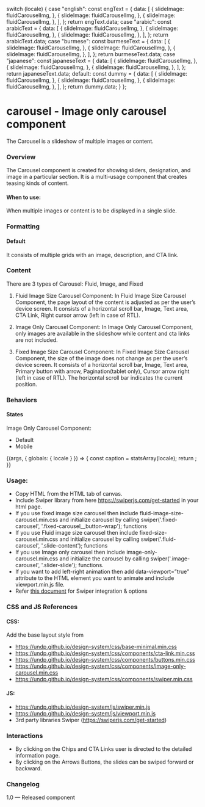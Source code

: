
  switch (locale) {
    case "english":
      const engText = {
        data: [
          {
            slideImage: fluidCarouselImg,
          },
          {
            slideImage: fluidCarouselImg,
          },
          {
            slideImage: fluidCarouselImg,
          },
        ],
      };
      return engText.data;
    case "arabic":
      const arabicText = {
        data: [
          {
            slideImage: fluidCarouselImg,
          },
          {
            slideImage: fluidCarouselImg,
          },
          {
            slideImage: fluidCarouselImg,
          },
        ],
      };
      return arabicText.data;
    case "burmese":
      const burmeseText = {
        data: [
          {
            slideImage: fluidCarouselImg,
          },
          {
            slideImage: fluidCarouselImg,
          },
          {
            slideImage: fluidCarouselImg,
          },
        ],
      };
      return burmeseText.data;
    case "japanese":
      const japaneseText = {
        data: [
          {
            slideImage: fluidCarouselImg,
          },
          {
            slideImage: fluidCarouselImg,
          },
          {
            slideImage: fluidCarouselImg,
          },
        ],
      };
      return japaneseText.data;
    default:
      const dummy = {
        data: [
          {
            slideImage: fluidCarouselImg,
          },
          {
            slideImage: fluidCarouselImg,
          },
          {
            slideImage: fluidCarouselImg,
          },
        ],
      };
      return dummy.data;
  }
};

<Meta title="Components/UI components/Carousel/Image carousel" />

# carousel - Image only carousel component

The Carousel is a slideshow of multiple images or content.

### Overview

The Carousel component is created for showing sliders, designation, and image in a particular section. It is a multi-usage component that creates teasing kinds of content.

#### When to use:

When multiple images or content is to be displayed in a single slide.

### Formatting

#### Default

It consists of multiple grids with an image, description, and CTA link.

### Content

There are 3 types of Carousel: Fluid, Image, and Fixed

1. Fluid Image Size Carousel Component:
   In Fluid Image Size Carousel Component, the page layout of the content is adjusted as per the user’s device screen. It consists of a horizontal scroll bar, Image, Text area, CTA Link, Right cursor arrow (left in case of RTL).

2. Image Only Carousel Component:
   In Image Only Carousel Component, only images are available in the slideshow while content and cta links are not included.

3. Fixed Image Size Carousel Component:
   In Fixed Image Size Carousel Component, the size of the image does not change as per the user’s device screen. It consists of a horizontal scroll bar, Image, Text area, Primary button with arrow, Pagination(tablet only), Cursor arrow right (left in case of RTL). The horizontal scroll bar indicates the current position.

### Behaviors

#### States

Image Only Carousel Component:

- Default
- Mobile

<Canvas>
  <Story name="Image carousel">
    {(args, { globals: { locale } }) => {
      const caption = statsArray(locale);
      return <ImageOnlyCarousel data={caption}></ImageOnlyCarousel>;
    }}
  </Story>
</Canvas>

### Usage:

- Copy HTML from the HTML tab of canvas.
- Include Swiper library from here https://swiperjs.com/get-started in your html page.
- If you use fixed image size carousel then include fluid-image-size-carousel.min.css and initialize carousel by calling swiper('.fixed-carousel', '.fixed-carousel\_\_button-wrap'); functions
- If you use Fluid image size carousel then include fixed-size-carousel.min.css and initialize carousel by calling swiper('.fluid-carousel', '.slide-content'); functions
- If you use Image only carousel then include image-only-carousel.min.css and initialize the carousel by calling swiper('.image-carousel', '.slider-slide'); functions.
- If you want to add left-right animation then add data-viewport=”true” attribute to the HTML element you want to animate and include viewport.min.js file.
- Refer [this document](https://github.com/undp/design-system/wiki/Swiper-documentation) for Swiper integration & options

### CSS and JS References

#### CSS:

Add the base layout style from

- https://undp.github.io/design-system/css/base-minimal.min.css
- https://undp.github.io/design-system/css/components/cta-link.min.css
- https://undp.github.io/design-system/css/components/buttons.min.css
- https://undp.github.io/design-system/css/components/image-only-carousel.min.css
- https://undp.github.io/design-system/css/components/swiper.min.css

#### JS:

- https://undp.github.io/design-system/js/swiper.min.js
- https://undp.github.io/design-system/js/viewport.min.js
- 3rd party libraries
  Swiper (https://swiperjs.com/get-started)

### Interactions

- By clicking on the Chips and CTA Links user is directed to the detailed information page.
- By clicking on the Arrows Buttons, the slides can be swiped forward or backward.

### Changelog

1.0 — Released component
